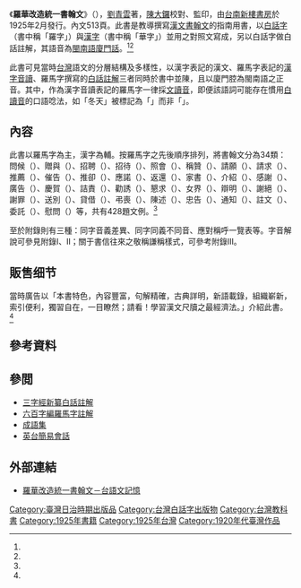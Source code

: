 {{Infobox book
|書名      = 羅華改造統一書翰文<br /><small>Lô-hoâ Kái-chō Thóng-it Su-hān-bûn</small>
|圖像      = <!-- [[File:圖片|200px]] -->
|圖像說明  = 
|作者      = [[劉青雲_(作家)|劉青雲]]
|原名      = 
|中文書名  = 
|譯者      = 
|插圖      = 
|封面設計  = 
|出版地    = {{TWN-JPN}}
|語言      = [[閩南語|閩南語]][[廈門話|廈門話]]
|系列      = 
|題材      = 
|類型      = [[參考書|參考書]]
|出版者    = 台南新樓書房
|出版日期  = 1925年2月
|中文版    = 
|媒介      = 
|頁數      = 513頁
|開本      = 
|isbn      = <!-- 国际标准书号 -->
|oclc      =  <!-- OCLC -->
|杜威十進制圖書分類法= 
|美國國會圖書館圖書分類法= 
|上一部作品= 
|下一部作品= 
|引用      = 
|被引用    = 
}}

《'''羅華改造統一書翰文'''》（{{lang-nan|Lô-hoâ Kái-chō Thóng-it Su-hān-bûn}}），[[劉青雲_(作家)|劉青雲]]著，[[陳大鑼|陳大鑼]]校對、監印，由[[台南|台南]][[新樓書房|新樓書房]]於1925年2月發行。內文513頁。此書是教導撰寫[[文言文|漢文]][[應用文|書翰文]]的指南用書，以[[白話字|白話字]]（書中稱「羅字」）與[[漢字|漢字]]（書中稱「華字」）並用之對照文寫成，另以白話字做白話註解，其語音為[[閩南語|閩南語]][[廈門話|廈門話]]。<ref name="賴永祥"/><ref name="台文館"/>

此書可見當時[[台灣|台灣]]語文的分層結構及多樣性，以漢字表記的漢文、羅馬字表記的[[閩南語漢字音|漢字音讀]]、羅馬字撰寫的[[台語文|白話註解]]三者同時於書中並陳，且以廈門腔為閩南語之正音。其中，作為漢字音讀表記的羅馬字一律採[[文讀音|文讀音]]，即便該語詞可能存在慣用[[白讀音|白讀音]]的口語唸法，如「冬天」被標記為「{{lang|nan|tong thian}}」而非「{{lang|nan|tang thiⁿ}}」。

==內容==
此書以羅馬字為主，漢字為輔。按羅馬字之先後順序排列，將書翰文分為34類：問候（{{lang|nan|būn hō͘}}）、贈與（{{lang|nan|chēng ú}}）、招聘（{{lang|nan|chiau phèng}}）、招待（{{lang|nan|chiau thāi}}）、照會（{{lang|nan|chiàu hōe}}）、稱贊（{{lang|nan|chheng tsàn}}）、請願（{{lang|nan|chhéng goān}}）、請求（{{lang|nan|chhéng kiû}}）、推薦（{{lang|nan|chhui chiàn}}）、催告（{{lang|nan|chhui kò}}）、推卻（{{lang|nan|chhui khiok}}）、應諾（{{lang|nan|èng lo̍k}}）、返還（{{lang|nan|hoán hoân}}）、家書（{{lang|nan|ka su}}）、介紹（{{lang|nan|kài siāu}}）、感謝（{{lang|nan|kám siā}}）、廣告（{{lang|nan|kóng kò}}）、慶賀（{{lang|nan|khèng hō}}）、詰責（{{lang|nan|khiat chek}}）、勸誘（{{lang|nan|khoàn iú}}）、懇求（{{lang|nan|khún kiû}}）、女界（{{lang|nan|lú kài}}）、辯明（{{lang|nan|piān bêng}}）、謝絕（{{lang|nan|siā tsoa̍t}}）、謝罪（{{lang|nan|siā tsōe}}）、送別（{{lang|nan|sòng pia̍t}}）、貸借（{{lang|nan|tāi chek}}）、弔喪（{{lang|nan|tiàu song}}）、陳述（{{lang|nan|tîn su̍t}}）、忠告（{{lang|nan|tiong khok}}）、通知（{{lang|nan|thong ti}}）、註文（{{lang|nan|tsù bûn}}）、委託（{{lang|nan|úi thok}}）、慰問（{{lang|nan|ùi būn}}）等，共有428題文例。<ref name="賴永祥"/>

至於附錄則有三種：同字音義差異、同字同義不同音、應對稱呼一覽表等。字音解說可參見附錄Ⅰ、Ⅱ；關于書信往來之敬稱謙稱樣式，可參考附錄Ⅲ。

==販售细节==
當時廣告以「本書特色，內容豐富，句解精確，古典詳明，新語載錄，組織嶄新，索引便利，獨習自在，一目瞭然；請看！學習漢文尺牘之最經濟法。」介紹此書。<ref name="賴永祥"/>

==參考資料==
{{reflist|1|refs=

<ref name="賴永祥">{{cite web |url=http://www.laijohn.com/book4/314.htm |title=史話314  羅華改造統一書翰文 |accessdate= |last= |first= |author=賴永祥 |coauthors= |date= |work=《教會史話》 |publisher= |archive-date=2017-12-28 |archive-url=https://web.archive.org/web/20171228015059/http://www.laijohn.com/book4/314.htm |dead-url=no }}</ref>

<ref name="台文館">{{cite web |url=http://tgbhsuliau.nmtl.gov.tw/opencms/library/author/book/000210.html |title=《羅華改造統一書翰文：Lô-hôa Kái-chō Thóng-it Su-hān-bûn》 |accessdate= |last= |first= |author= |coauthors= |date= |work=台語文學發展史料 |publisher=國立台灣文學館 |archive-date=2019-09-23 |archive-url=https://web.archive.org/web/20190923061412/http://tgbhsuliau.nmtl.gov.tw/opencms/library/author/book/000210.html |dead-url=no }}</ref>

}}

==參閲==
{{div col|2}}
*[[三字經新纂白話註解|三字經新纂白話註解]]
*[[六百字編羅馬字註解|六百字編羅馬字註解]]
*[[成語集|成語集]]
*[[英台簡易會話|英台簡易會話]]
{{div col end}}

==外部連結==
*[http://ip194097.ntcu.edu.tw/memory/tgb/thak.asp?id=100 羅華改造統一書翰文－台語文記憶] {{Wayback|url=http://ip194097.ntcu.edu.tw/memory/tgb/thak.asp?id=100 |date=20161023141844 }}

[[Category:臺灣日治時期出版品|Category:臺灣日治時期出版品]]
[[Category:台灣白話字出版物|Category:台灣白話字出版物]]
[[Category:台灣教科書|Category:台灣教科書]]
[[Category:1925年書籍|Category:1925年書籍]]
[[Category:1925年台灣|Category:1925年台灣]]
[[Category:1920年代臺灣作品|Category:1920年代臺灣作品]]